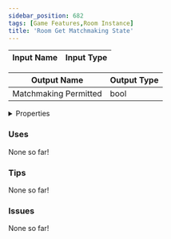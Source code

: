 ```yaml
---
sidebar_position: 682
tags: [Game Features,Room Instance]
title: 'Room Get Matchmaking State'
---
```






<DocusaurusSvg />

| Input Name | Input Type |
|-----------|-----------|

| Output Name | Output Type |
|-----------|-----------|
| Matchmaking Permitted | bool |


<details>
  <summary>Properties</summary>
  <div>
    <div>
    <table>
      <thead>
        <tr>
          <th>Is beta required?</th>
          <th>No</th>
        </tr>
        <tr>
          <th>Is this chip a trolling risk?</th>
          <th>No</th>
        </tr>
        <tr>
          <th>Is this chip a role assignment risk?</th>
          <th>No</th>
        </tr>
        <tr>
          <th>Chip UUID</th>
          <th>2d358c91-9000-4851-ad37-65759a135ab7</th>
        </tr>
        <tr>
          <th>Room availability</th>
          <th>Available everywhere</th>
        </tr>
      </thead>
    </table>
    </div>
  </div>
</details>

### Uses

None so far!

### Tips

None so far!

### Issues

None so far!